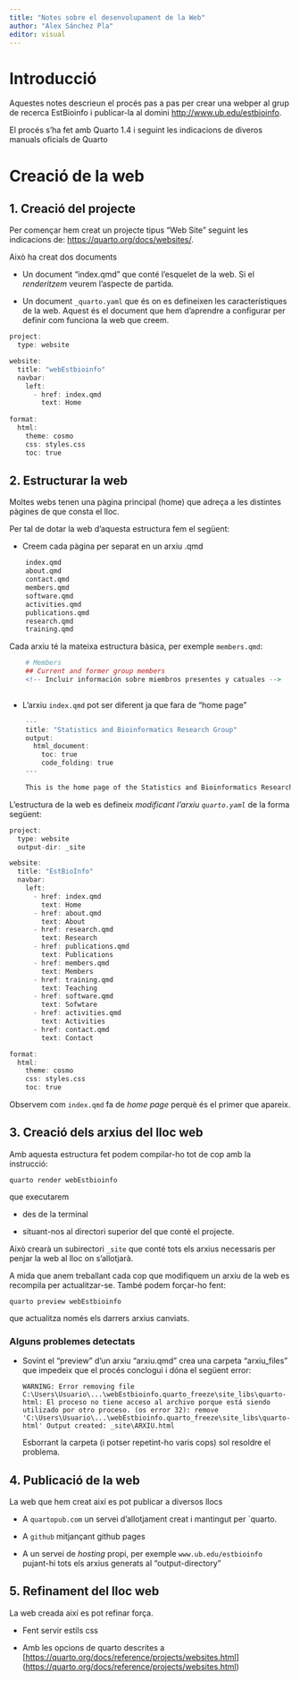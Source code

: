 ```yaml
---
title: "Notes sobre el desenvolupament de la Web"
author: "Alex Sánchez Pla"
editor: visual
---
```


# Introducció

Aquestes notes descrieun el procés pas a pas per crear una webper al grup de recerca EstBioinfo i publicar-la al domini <http://www.ub.edu/estbioinfo>.

El procés s'ha fet amb Quarto 1.4 i seguint les indicacions de diveros manuals oficials de Quarto

# Creació de la web

## 1. Creació del projecte

Per començar hem creat un projecte tipus "Web Site" seguint les indicacions de: <https://quarto.org/docs/websites/>.

Això ha creat dos documents

-   Un document "index.qmd" que conté l'esquelet de la web. Si el *renderitzem* veurem l'aspecte de partida.

-   Un document `_quarto.yaml` que és on es defineixen les característiques de la web. Aquest és el document que hem d'aprendre a configurar per definir com funciona la web que creem.

```r
project:
  type: website

website:
  title: "webEstbioinfo"
  navbar:
    left:
      - href: index.qmd
        text: Home
      
format:
  html:
    theme: cosmo
    css: styles.css
    toc: true

```

## 2. Estructurar la web

Moltes webs tenen una pàgina principal (home) que adreça a les distintes pàgines de que consta el lloc.

Per tal de dotar la web d'aquesta estructura fem el següent:

-   Creem cada pàgina per separat en un arxiu .qmd

```r
    index.qmd    
    about.qmd       
    contact.qmd  
    members.qmd       
    software.qmd
    activities.qmd  
    publications.qmd  
    research.qmd            
    training.qmd
```

Cada arxiu té la mateixa estructura bàsica, per exemple `members.qmd`:

```r

    # Members
    ## Current and former group members
    <!-- Incluir información sobre miembros presentes y catuales -->
      
```

-   L'arxiu `index.qmd` pot ser diferent ja que fara de "home page"

```r

    ---
    title: "Statistics and Bioinformatics Research Group"
    output:
      html_document:
        toc: true
        code_folding: true
    ---

    This is the home page of the Statistics and Bioinformatics Research Group

```

L'estructura de la web es defineix *modificant l'arxiu `quarto.yaml`* de la forma següent:

```r
project:
  type: website
  output-dir: _site

website:
  title: "EstBioInfo"
  navbar:
    left:
      - href: index.qmd
        text: Home
      - href: about.qmd
        text: About
      - href: research.qmd
        text: Research
      - href: publications.qmd
        text: Publications
      - href: members.qmd
        text: Members
      - href: training.qmd
        text: Teaching
      - href: software.qmd
        text: Sofwtare
      - href: activities.qmd
        text: Activities
      - href: contact.qmd
        text: Contact

format:
  html:
    theme: cosmo
    css: styles.css
    toc: true
```

Observem com `index.qmd` fa de *home page* perquè és el primer que apareix.

## 3. Creació dels arxius del lloc web

Amb aquesta estructura fet podem compilar-ho tot de cop amb la instrucció:

`quarto render webEstbioinfo`

que executarem

-   des de la terminal

-   situant-nos al directori superior del que conté el projecte.

Això crearà un subirectori `_site` que conté tots els arxius necessaris per penjar la web al lloc on s'allotjarà.

A mida que anem treballant cada cop que modifiquem un arxiu de la web es recompila per actualitzar-se. També podem forçar-ho fent:

`quarto preview webEstbioinfo`

que actualitza només els darrers arxius canviats.

### Alguns problemes detectats

-   Sovint el "preview" d'un arxiu "arxiu.qmd" crea una carpeta "arxiu_files" que impedeix que el procés conclogui i dóna el següent error:

    `WARNING: Error removing file C:\Users\Usuario\...\webEstbioinfo.quarto_freeze\site_libs\quarto-html: El proceso no tiene acceso al archivo porque está siendo utilizado por otro proceso. (os error 32): remove 'C:\Users\Usuario\...\webEstbioinfo.quarto_freeze\site_libs\quarto-html' Output created: _site\ARXIU.html`

    Esborrant la carpeta (i potser repetint-ho varis cops) sol resoldre el problema.

## 4. Publicació de la web

La web que hem creat així es pot publicar a diversos llocs

-   A `quartopub.com` un servei d'allotjament creat i mantingut per \`quarto.

-   A `github` mitjançant github pages

-   A un servei de *hosting* propi, per exemple `www.ub.edu/estbioinfo` pujant-hi tots els arxius generats al "output-directory"

## 5. Refinament del lloc web

La web creada així es pot refinar força.

-   Fent servir estils css

-   Amb les opcions de quarto descrites a \[<https://quarto.org/docs/reference/projects/websites.html>\](<https://quarto.org/docs/reference/projects/websites.html>)
